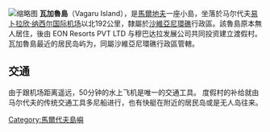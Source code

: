 {{orphan|time=2015-05-07T05:08:15+00:00}}
{{unreferenced|time=2015-05-06T12:41:34+00:00}}
[[File:Vagaru_Island.jpg|缩略图]]
'''瓦加魯島'''（Vagaru Island），是[[馬爾地夫|馬爾地夫]]一座小島，坐落於马尔代夫[[易卜拉欣·納西爾國際機場|易卜拉欣·纳西尔国际机场]]以北192公里，隸屬於{{link-en|上北省|Upper North Province, Maldives}}[[沙維亞尼環礁|沙維亞尼環礁]]行政區。該魯島原本無人居住，後由 EON Resorts PVT LTD 与穆巴达拉发展公司共同投资建立渡假村。瓦加魯島最近的居民岛屿为{{link-en|富納杜 (沙維亞尼環礁)|Funadhoo (Shaviyani Atoll)|富納杜}}，同屬沙維亞尼環礁行政區管轄。

== 交通 ==
由于跟机场距离遥远，50分钟的水上飞机是唯一的交通工具。
度假村的补给就由马尔代夫的传统交通工具多尼船进行，也有快艇在附近的居民岛或是无人岛往来。

[[Category:馬爾代夫島嶼|Category:馬爾代夫島嶼]]